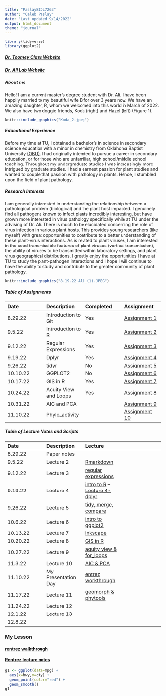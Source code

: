 ```yaml
---
title: "PaslayBIOL7263"
author: "Caleb Paslay"
date: "Last updated 9/14/2022"
output: html_document
theme: "journal"
---
```


```r
library(tidyverse)
library(ggplot2)
```


##### [Dr. Toomey Class Website](https://mbtoomey.github.io/Biol_7263/)

##### [Dr. Ali Lab Website](http://akhtarvirologylab.utulsa.edu/?_ga=2.103113152.1328270510.1662781666-1960873060.1662405509) 

##### About me
Hello! I am a current master's degree student with Dr. Ali. I have been happily married to my beautiful wife B for over 3 years now. We have an amazing daughter, R, whom we welcomed into this world in March of 2022. We also have two doggie friends, Koda (right) and Hazel (left) (Figure 1). 

```r
knitr::include_graphics("Koda_2.jpeg")
```

##### Educational Experience
Before my time at TU, I obtained a bachelor's in science in secondary science education with a minor in chemistry from Oklahoma Baptist University [(OBU)](https://www.okbu.edu/). I had originally intended to pursue a career in secondary education, or for those who are unfamiliar, high school/middle school teaching. Throughout my undergraduate studies I was increasingly more intrigued by graduate studies. I had a earnest passion for plant studies and wanted to couple that passion with pathology in plants. Hence, I stumbled upon the field of plant pathology.

##### Research Interests      
I am generally interested in understanding the relationship between a pathological problem (biological) and the plant host impacted. I genuinely find all pathogens known to infect plants incredibly interesting, but have grown more interested in virus pathology specifically while at TU under the advising of Dr. Ali. There is much to be elucidated concerning the role of virus infection in various plant hosts. This provides young researchers (like myself) with great opportunities to contribute to a better understanding of these plant-virus interactions. As is related to plant viruses, I am interested in the seed transmissible features of plant viruses (vertical transmission), the ability of viruses to be transmitted within laboratory settings, and plant virus geographical distributions. I greatly enjoy the opportunities I have at TU to study the plant-pathogen interactions and I hope I will continue to have the ability to study and contribute to the greater community of plant pathology.

```r
knitr::include_graphics("8.19.22_All_(1).JPEG")
```

##### **Table of Assignments**
Date|Description|Completed|Assignment 
:---|:---|:---|:---
8.29.22|Introduction to Git|Yes|[Assignment 1](Assignments/Assignment1.html)
9.5.22|Introduction to R|Yes|[Assignment 2](Assignments/practice_lecture2.html)
9.12.22|Regular Expressions|Yes|[Assignment 3](Assignments/Assignment3_regular_expressions.html)
9.19.22|Dplyr|Yes|[Assignment 4](Assignments/Assignment4.html)
9.26.22|tidyr|No|[Assignment 5]()
10.10.22|GGPLOT2|No|[Assignment 6]()
10.17.22|GIS in R|Yes|[Assignment 7](Assignments/Assignment-7.html)
10.24.22|Acuity View and Loops|Yes|[Assignment 8](Assignments/lecture_notes/lecture9_student_presentation.R)
10.31.22|AIC and PCA||[Assignment 9](Assignments/lecture_notes/lecture10_student_presentation.R)
11.10.22|Phylo_activity||[Assignment 10](Assignments/phylo_assignment.html)

##### **Table of Lecture Notes and Scripts**
Date|Description|Lecture
:---|:---|:---|:---
8.29.22|Paper notes|
9.5.22|Lecture 2|[Rmarkdown](Assignments/lecture_notes/lecture2notes.R)
9.12.22|Lecture 3|[regular expressions](Assignments/lecture_notes/lecture3notes.R)
9.19.22|Lecture 4|[intro to R](Assignments/lecture_notes/lecture4notes.R) -- [Lecture 4-dplyr](Assignments/lecture_notes/working_with_dplyr.R)
9.26.22|Lecture 5|[tidy, merge, compare](Assignments/lecture_notes/lecture5notes.R)
10.6.22|Lecture 6|[intro to ggplot2](Assignments/lecture_notes/lecture6notes.R)
10.13.22|Lecture 7|[inkscape](Assignments/lecture_notes/lecture7notes.R)
10.20.22|Lecture 8|[GIS in R](Assignments/lecture_notes/lecture8notes.R)
10.27.22|Lecture 9|[aquity view & for_loops](Assignments/lecture_notes/lecture9_student_presentation.R)
11.3.22|Lecture 10|[AIC & PCA](Assignments/lecture_notes/lecture10_student_presentation.R)
11.10.22|My Presentation Day|[entrez workthrough](Project/rentrez_presentation_notes.R)
11.17.22|Lecture 11|[geomorph & phytools](Assignments/lecture_notes/lecture11_student_presentation.R)
11.24.22|Lecture 12|
12.1.22|Lecture 13|
12.8.22|


### My Lesson 

#### [rentrez walkthrough](Project/NCBI.html)
#### [Rentrez lecture notes](Project/rentrez_presentation_notes.R)



```r
g1 <- ggplot(data=mpg) +
  aes(x=hwy,y=cty) + 
  geom_point(color="red") + 
  geom_smooth()
g1
```










 